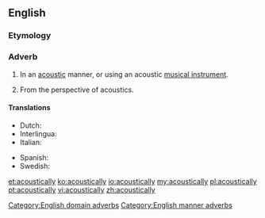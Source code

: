 ==English==

===Etymology===
{{suffix|acoustical|ly}}

===Adverb===
{{en-adv|-}}

# {{context|manner|lang=en}} In an [[acoustic]] manner, or using an acoustic [[musical instrument]].
# {{context|domain|lang=en}} From the perspective of acoustics.

====Translations====
{{trans-top|in an acoustic manner}}
* Dutch: {{t+|nl|akoestisch}}
* Interlingua: {{t|ia|acusticamente}}
* Italian: {{t+|it|acusticamente}}
{{trans-mid}}
* Spanish: {{t+|es|acústicamente}}
* Swedish: {{t+|sv|akustiskt}}
{{trans-bottom}}

[[Category:English domain adverbs]]
[[Category:English manner adverbs]]

[[et:acoustically]]
[[ko:acoustically]]
[[io:acoustically]]
[[my:acoustically]]
[[pl:acoustically]]
[[pt:acoustically]]
[[vi:acoustically]]
[[zh:acoustically]]